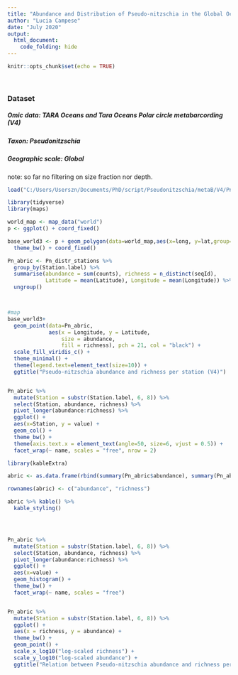 ```yaml
---
title: "Abundance and Distribution of Pseudo-nitzschia in the Global Ocean: V4 exploration"
author: "Lucia Campese"
date: "July 2020"
output:
  html_document:
    code_folding: hide
---
```


```r
knitr::opts_chunk$set(echo = TRUE)
```

<style>
.column-left{
  float: left;
  width: 50%;
  text-align: left;
}
.column-right{
  float: right;
  width: 50%;
  text-align: right;
}
</style>


<br>

### Dataset
##### Omic data: TARA Oceans and Tara Oceans Polar circle metabarcording (V4)
##### Taxon: Pseudonitzschia
##### Geographic scale: Global

note: so far no filtering on size fraction nor depth.

```r
load("C:/Users/Userszn/Documents/PhD/script/Pseudonitzschia/metaB/V4/Pn_distr_stations.RData")

library(tidyverse)
library(maps)

world_map <- map_data("world")
p <- ggplot() + coord_fixed()

base_world3 <- p + geom_polygon(data=world_map,aes(x=long, y=lat,group=group),colour="gray80",size=0.2, fill="gray80")+
  theme_bw() + coord_fixed()

Pn_abric <- Pn_distr_stations %>% 
  group_by(Station.label) %>% 
  summarise(abundance = sum(counts), richness = n_distinct(seqId),
            Latitude = mean(Latitude), Longitude = mean(Longitude)) %>% 
  ungroup()



#map
base_world3+
  geom_point(data=Pn_abric,
             aes(x = Longitude, y = Latitude, 
                 size = abundance,
                 fill = richness), pch = 21, col = "black") +
  scale_fill_viridis_c() +
  theme_minimal() +
  theme(legend.text=element_text(size=10)) +
  ggtitle("Pseudo-nitzschia abundance and richness per station (V4)") 


Pn_abric %>%
  mutate(Station = substr(Station.label, 6, 8)) %>% 
  select(Station, abundance, richness) %>% 
  pivot_longer(abundance:richness) %>% 
  ggplot() +
  aes(x=Station, y = value) +
  geom_col() +
  theme_bw() +
  theme(axis.text.x = element_text(angle=50, size=6, vjust = 0.5)) +
  facet_wrap(~ name, scales = "free", nrow = 2) 


```



```r
library(kableExtra)

abric <- as.data.frame(rbind(summary(Pn_abric$abundance), summary(Pn_abric$richness)))

rownames(abric) <- c("abundance", "richness")

abric %>% kable() %>% 
  kable_styling()




Pn_abric %>%
  mutate(Station = substr(Station.label, 6, 8)) %>% 
  select(Station, abundance, richness) %>% 
  pivot_longer(abundance:richness) %>% 
  ggplot() +
  aes(x=value) +
  geom_histogram() +
  theme_bw() +
  facet_wrap(~ name, scales = "free") 


Pn_abric %>% 
  mutate(Station = substr(Station.label, 6, 8)) %>% 
  ggplot() +
  aes(x = richness, y = abundance) +
  theme_bw() +
  geom_point() +
  scale_x_log10("log-scaled richness") +
  scale_y_log10("log-scaled abundance") +
  ggtitle("Relation between Pseudo-nitzschia abundance and richness per station (V4)")


```

